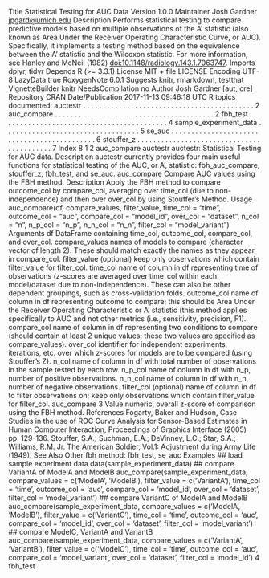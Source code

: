 Title Statistical Testing for AUC Data
Version 1.0.0
Maintainer Josh Gardner <jpgard@umich.edu>
Description Performs statistical testing to compare predictive
models based on multiple observations of the A' statistic (also known as
Area Under the Receiver Operating Characteristic Curve, or AUC).
Specifically, it implements a testing method based on the equivalence
between the A' statistic and the Wilcoxon statistic.
For more information, see Hanley and McNeil (1982) <doi:10.1148/radiology.143.1.7063747>.
Imports dplyr, tidyr
Depends R (>= 3.3.1)
License MIT + file LICENSE
Encoding UTF-8
LazyData true
RoxygenNote 6.0.1
Suggests knitr, rmarkdown, testthat
VignetteBuilder knitr
NeedsCompilation no
Author Josh Gardner [aut, cre]
Repository CRAN
Date/Publication 2017-11-13 09:46:18 UTC
R topics documented:
auctestr . . . . . . . . . . . . . . . . . . . . . . . . . . . . . . . . . . . . . . . . . . . 2
auc_compare . . . . . . . . . . . . . . . . . . . . . . . . . . . . . . . . . . . . . . . . 2
fbh_test . . . . . . . . . . . . . . . . . . . . . . . . . . . . . . . . . . . . . . . . . . . 4
sample_experiment_data . . . . . . . . . . . . . . . . . . . . . . . . . . . . . . . . . . 5
se_auc . . . . . . . . . . . . . . . . . . . . . . . . . . . . . . . . . . . . . . . . . . . . 6
stouffer_z . . . . . . . . . . . . . . . . . . . . . . . . . . . . . . . . . . . . . . . . . . 7
Index 8
1
2 auc_compare
auctestr auctestr: Statistical Testing for AUC data.
Description
auctestr currently provides four main useful functions for statistical testing of the AUC, or A’,
statistic: fbh_auc_compare, stouffer_z, fbh_test, and se_auc.
auc_compare Compare AUC values using the FBH method.
Description
Apply the FBH method to compare outcome_col by compare_col, averaging over time_col (due
to non-independence) and then over over_col by using Stouffer’s Method.
Usage
auc_compare(df, compare_values, filter_value, time_col = "time",
outcome_col = "auc", compare_col = "model_id", over_col = "dataset",
n_col = "n", n_p_col = "n_p", n_n_col = "n_n",
filter_col = "model_variant")
Arguments
df DataFrame containing time_col, outcome_col, compare_col, and over_col.
compare_values names of models to compare (character vector of length 2). These should match
exactly the names as they appear in compare_col.
filter_value (optional) keep only observations which contain filter_value for filter_col.
time_col name of column in df representing time of observations (z-scores are averaged
over time_col within each model/dataset due to non-independence). These can
also be other dependent groupings, such as cross-validation folds.
outcome_col name of column in df representing outcome to compare; this should be Area
Under the Receiver Operating Characteristic or A’ statistic (this method applies
specifically to AUC and not other metrics (i.e., sensitivity, precision, F1)..
compare_col name of column in df representing two conditions to compare (should contain at
least 2 unique values; these two values are specified as compare_values).
over_col identifier for independent experiments, iterations, etc. over which z-scores for
models are to be compared (using Stouffer’s Z).
n_col name of column in df with total number of observations in the sample tested by
each row.
n_p_col name of column in df with n_p, number of positive observations.
n_n_col name of column in df with n_n, number of negative observations.
filter_col (optional) name of column in df to filter observations on; keep only observations
which contain filter_value for filter_col.
auc_compare 3
Value
numeric, overall z-score of comparison using the FBH method.
References
Fogarty, Baker and Hudson, Case Studies in the use of ROC Curve Analysis for Sensor-Based
Estimates in Human Computer Interaction, Proceedings of Graphics Interface (2005) pp. 129-136.
Stouffer, S.A.; Suchman, E.A.; DeVinney, L.C.; Star, S.A.; Williams, R.M. Jr. The American
Soldier, Vol.1: Adjustment during Army Life (1949).
See Also
Other fbh method: fbh_test, se_auc
Examples
## load sample experiment data
data(sample_experiment_data)
## compare VariantA of ModelA and ModelB
auc_compare(sample_experiment_data,
compare_values = c('ModelA', 'ModelB'),
filter_value = c('VariantA'),
time_col = 'time',
outcome_col = 'auc',
compare_col = 'model_id',
over_col = 'dataset',
filter_col = 'model_variant')
## compare VariantC of ModelA and ModelB
auc_compare(sample_experiment_data,
compare_values = c('ModelA', 'ModelB'),
filter_value = c('VariantC'),
time_col = 'time',
outcome_col = 'auc',
compare_col = 'model_id',
over_col = 'dataset',
filter_col = 'model_variant')
## compare ModelC, VariantA and VariantB
auc_compare(sample_experiment_data,
compare_values = c('VariantA', 'VariantB'),
filter_value = c('ModelC'),
time_col = 'time',
outcome_col = 'auc',
compare_col = 'model_variant',
over_col = 'dataset',
filter_col = 'model_id')
4 fbh_test
